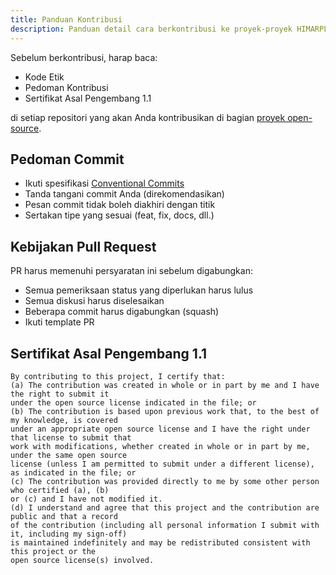 ```yaml
---
title: Panduan Kontribusi
description: Panduan detail cara berkontribusi ke proyek-proyek HIMARPL
---
```


Sebelum berkontribusi, harap baca:

- Kode Etik
- Pedoman Kontribusi
- Sertifikat Asal Pengembang 1.1

di setiap repositori yang akan Anda kontribusikan di bagian [proyek open-source](/id/getting-started/03-opensource-projects).

## Pedoman Commit

- Ikuti spesifikasi [Conventional Commits](https://www.conventionalcommits.org/)
- Tanda tangani commit Anda (direkomendasikan)
- Pesan commit tidak boleh diakhiri dengan titik
- Sertakan tipe yang sesuai (feat, fix, docs, dll.)

## Kebijakan Pull Request

PR harus memenuhi persyaratan ini sebelum digabungkan:

- Semua pemeriksaan status yang diperlukan harus lulus
- Semua diskusi harus diselesaikan
- Beberapa commit harus digabungkan (squash)
- Ikuti template PR

## Sertifikat Asal Pengembang 1.1

```
By contributing to this project, I certify that:
(a) The contribution was created in whole or in part by me and I have the right to submit it
under the open source license indicated in the file; or
(b) The contribution is based upon previous work that, to the best of my knowledge, is covered
under an appropriate open source license and I have the right under that license to submit that
work with modifications, whether created in whole or in part by me, under the same open source
license (unless I am permitted to submit under a different license), as indicated in the file; or
(c) The contribution was provided directly to me by some other person who certified (a), (b)
or (c) and I have not modified it.
(d) I understand and agree that this project and the contribution are public and that a record
of the contribution (including all personal information I submit with it, including my sign-off)
is maintained indefinitely and may be redistributed consistent with this project or the
open source license(s) involved.
```
